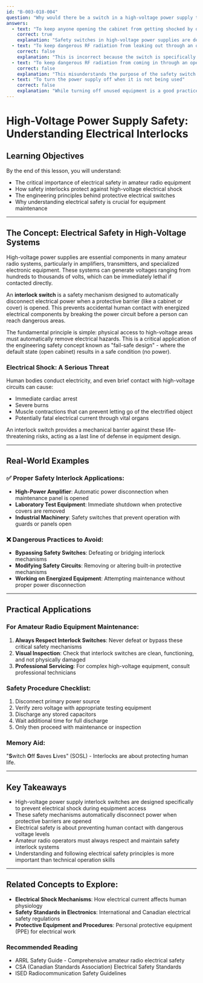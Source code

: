 ```yaml
---
id: "B-003-018-004"
question: "Why would there be a switch in a high-voltage power supply to turn off the power if its cabinet is opened?"
answers:
  - text: "To keep anyone opening the cabinet from getting shocked by dangerous high voltages"
    correct: true
    explanation: "Safety switches in high-voltage power supplies are designed as a critical protective mechanism to immediately disconnect electrical power when the cabinet is opened. This interrupts the potentially lethal electrical circuit before a person can come into contact with high-voltage components, providing an essential layer of physical protection against electrical shock and potential electrocution."
  - text: "To keep dangerous RF radiation from leaking out through an open cabinet"
    correct: false
    explanation: "This is incorrect because the switch is specifically designed for electrical safety, not radio frequency (RF) radiation control. RF shielding and leakage prevention are separate engineering considerations typically addressed through cabinet design, materials, and specialized shielding techniques, not through a power-interrupting switch."
  - text: "To keep dangerous RF radiation from coming in through an open cabinet"
    correct: false
    explanation: "This misunderstands the purpose of the safety switch. The switch is a personal protection device that cuts power to prevent electrical shock, not a mechanism for controlling external RF radiation. RF interference protection would involve different engineering approaches like shielding and filtering."
  - text: "To turn the power supply off when it is not being used"
    correct: false
    explanation: "While turning off unused equipment is a good practice, this specific switch is a safety interlock designed to prevent accidental electrical shock when the cabinet is opened. Its primary purpose is immediate power disconnection during maintenance or inspection, not routine power management."
---
```


# High-Voltage Power Supply Safety: Understanding Electrical Interlocks

## Learning Objectives
By the end of this lesson, you will understand:
- The critical importance of electrical safety in amateur radio equipment
- How safety interlocks protect against high-voltage electrical shock
- The engineering principles behind protective electrical switches
- Why understanding electrical safety is crucial for equipment maintenance

---

## The Concept: Electrical Safety in High-Voltage Systems

High-voltage power supplies are essential components in many amateur radio systems, particularly in amplifiers, transmitters, and specialized electronic equipment. These systems can generate voltages ranging from hundreds to thousands of volts, which can be immediately lethal if contacted directly.

An **interlock switch** is a safety mechanism designed to automatically disconnect electrical power when a protective barrier (like a cabinet or cover) is opened. This prevents accidental human contact with energized electrical components by breaking the power circuit before a person can reach dangerous areas.

The fundamental principle is simple: physical access to high-voltage areas must automatically remove electrical hazards. This is a critical application of the engineering safety concept known as "fail-safe design" - where the default state (open cabinet) results in a safe condition (no power).

### Electrical Shock: A Serious Threat

Human bodies conduct electricity, and even brief contact with high-voltage circuits can cause:
- Immediate cardiac arrest
- Severe burns
- Muscle contractions that can prevent letting go of the electrified object
- Potentially fatal electrical current through vital organs

An interlock switch provides a mechanical barrier against these life-threatening risks, acting as a last line of defense in equipment design.

---

## Real-World Examples

### ✅ Proper Safety Interlock Applications:
- **High-Power Amplifier**: Automatic power disconnection when maintenance panel is opened
- **Laboratory Test Equipment**: Immediate shutdown when protective covers are removed
- **Industrial Machinery**: Safety switches that prevent operation with guards or panels open

### ❌ Dangerous Practices to Avoid:
- **Bypassing Safety Switches**: Defeating or bridging interlock mechanisms
- **Modifying Safety Circuits**: Removing or altering built-in protective mechanisms
- **Working on Energized Equipment**: Attempting maintenance without proper power disconnection

---

## Practical Applications

### For Amateur Radio Equipment Maintenance:
1. **Always Respect Interlock Switches**: Never defeat or bypass these critical safety mechanisms
2. **Visual Inspection**: Check that interlock switches are clean, functioning, and not physically damaged
3. **Professional Servicing**: For complex high-voltage equipment, consult professional technicians

### Safety Procedure Checklist:
1. Disconnect primary power source
2. Verify zero voltage with appropriate testing equipment
3. Discharge any stored capacitors
4. Wait additional time for full discharge
5. Only then proceed with maintenance or inspection

### Memory Aid:
"**S**witch **O**ff **S**aves **L**ives" (SOSL) - Interlocks are about protecting human life.

---

## Key Takeaways

- High-voltage power supply interlock switches are designed specifically to prevent electrical shock during equipment access
- These safety mechanisms automatically disconnect power when protective barriers are opened
- Electrical safety is about preventing human contact with dangerous voltage levels
- Amateur radio operators must always respect and maintain safety interlock systems
- Understanding and following electrical safety principles is more important than technical operation skills

---

## Related Concepts to Explore:
- **Electrical Shock Mechanisms**: How electrical current affects human physiology
- **Safety Standards in Electronics**: International and Canadian electrical safety regulations
- **Protective Equipment and Procedures**: Personal protective equipment (PPE) for electrical work

### Recommended Reading

- ARRL Safety Guide - Comprehensive amateur radio electrical safety
- CSA (Canadian Standards Association) Electrical Safety Standards
- ISED Radiocommunication Safety Guidelines